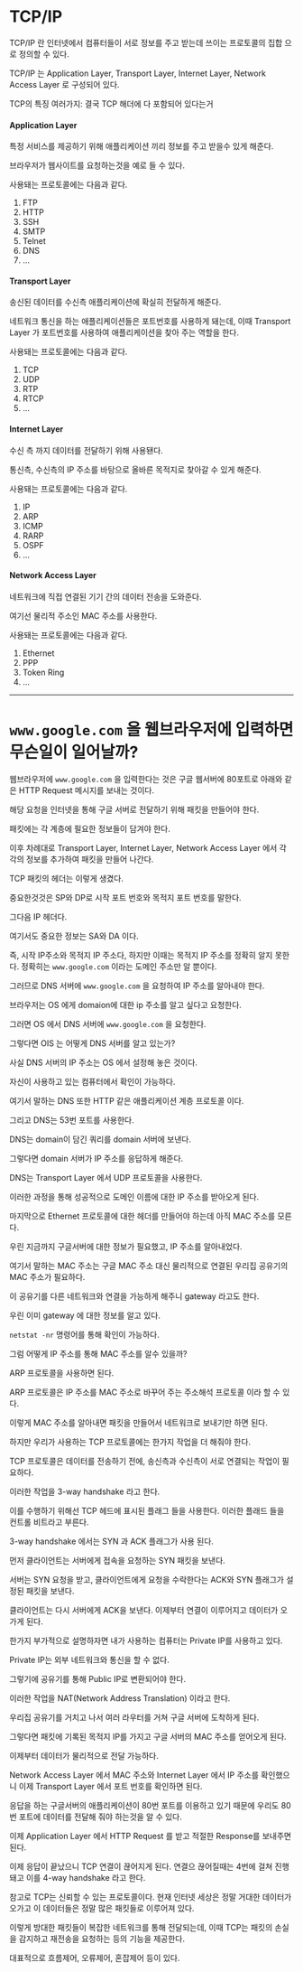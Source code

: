 # TCP/IP
TCP/IP 란 인터넷에서 컴퓨터들이 서로 정보를 주고 받는데 쓰이는 프로토콜의 집합 으로 정의할 수 있다.

TCP/IP 는 Application Layer, Transport Layer, Internet Layer, Network Access Layer 로 구성되어 있다.

TCP의 특징 여러가지: 결국 TCP 해더에 다 포함되어 있다는거



#### Application Layer
특정 서비스를 제공하기 위해 애플리케이션 끼리 정보를 주고 받을수 있게 해준다.

브라우저가 웹사이트를 요청하는것을 예로 들 수 있다.

사용돼는 프로토콜에는 다음과 같다.
1. FTP
2. HTTP
3. SSH
4. SMTP
5. Telnet
6. DNS
7. ...

#### Transport Layer
송신된 데이터를 수신측 애플리케이션에 확실히 전달하게 해준다.

네트워크 통신을 하는 애플리케이션들은 포트번호를 사용하게 돼는데, 이때 Transport Layer 가 포트번호를 사용하여 애플리케이션을 찾아 주는 역할을 한다.

사용돼는 프로토콜에는 다음과 같다.
1. TCP
2. UDP
3. RTP
4. RTCP
5. ...

#### Internet Layer
수신 측 까지 데이터를 전달하기 위해 사용됀다.

통신측, 수신측의 IP 주소를 바탕으로 올바른 목적지로 찾아갈 수 있게 해준다.

사용돼는 프로토콜에는 다음과 같다.
1. IP
2. ARP
3. ICMP
4. RARP
5. OSPF
6. ...

#### Network Access Layer
네트워크에 직접 연결된 기기 간의 데이터 전송을 도와준다.

여기선 물리적 주소인 MAC 주소를 사용한다.

사용돼는 프로토콜에는 다음과 같다.
1. Ethernet
2. PPP
3. Token Ring
4. ...

***

# `www.google.com` 을 웹브라우저에 입력하면 무슨일이 일어날까?
웹브라우저에 `www.google.com` 을 입력한다는 것은 구글 웹서버에 80포트로 아래와 같은 HTTP Request 메시지를 보내는 것이다.

해당 요청을 인터넷을 통해 구글 서버로 전달하기 위해 패킷을 만들어야 한다.

패킷에는 각 계층에 필요한 정보들이 담겨야 한다.

이후 차례대로 Transport Layer, Internet Layer, Network Access Layer 에서 각각의 정보를 추가하여 패킷을 만들어 나간다.

TCP 패킷의 헤더는 이렇게 생겼다.

중요한것것은 SP와 DP로 시작 포트 번호와 목적지 포트 번호를 말한다.

그다음 IP 헤더다.

여기서도 중요한 정보는 SA와 DA 이다.

즉, 시작 IP주소와 목적지 IP 주소다, 하지만 이때는 목적지 IP 주소를 정확히 알지 못한다. 정확히는 `www.google.com` 이라는 도메인 주소만 알 뿐이다.

그러므로 DNS 서버에 `www.google.com` 을 요청하여 IP 주소를 알아내야 한다.

브라우저는 OS 에게 domaion에 대한 ip 주소를 알고 싶다고 요청한다.

그러면 OS 에서 DNS 서버에 `www.google.com` 을 요청한다.

그렇다면 OIS 는 어떻게 DNS 서버를 알고 있는가?

사실 DNS 서버의 IP 주소는 OS 에서 설정해 놓은 것이다.

자신이 사용하고 있는 컴퓨터에서 확인이 가능하다.

여기서 말하는 DNS 또한 HTTP 같은 애플리케이션 계층 프로토콜 이다.

그리고 DNS는 53번 포트를 사용한다.

DNS는 domain이 담긴 쿼리를 domain 서버에 보낸다.

그렇다면 domain 서버가 IP 주소를 응답하게 해준다.

DNS는 Transport Layer 에서 UDP 프로토콜을 사용한다.

이러한 과정을 통해 성공적으로 도메인 이름에 대한 IP 주소를 받아오게 된다.

마지막으로 Ethernet 프로토콜에 대한 헤더를 만들어야 하는데 아직 MAC 주소를 모른다.

우린 지금까지 구글서버에 대한 정보가 필요했고, IP 주소를 알아내었다.

여기서 말하는 MAC 주소는 구글 MAC 주소 대신 물리적으로 연결된 우리집 공유기의 MAC 주소가 필요하다.

이 공유기를 다른 네트워크와 연결을 가능하게 해주니 gateway 라고도 한다.

우린 이미 gateway 에 대한 정보를 알고 있다.

`netstat -nr` 명령어를 통해 확인이 가능하다.

그럼 어떻게 IP 주소를 통해 MAC 주소를 알수 있을까?

ARP 프로토콜을 사용하면 된다.

ARP 프로토콜은 IP 주소를 MAC 주소로 바꾸어 주는 주소해석 프로토콜 이라 할 수 있다.

이렇게 MAC 주소를 알아내면 패킷을 만들어서 네트워크로 보내기만 하면 된다.

하지만 우리가 사용하는 TCP 프로토콜에는 한가지 작업을 더 해줘야 한다.

TCP 프로토콜은 데이터를 전송하기 전에, 송신측과 수신측이 서로 연결되는 작업이 필요하다.

이러한 작업을 3-way handshake 라고 한다.

이를 수행하기 위해선 TCP 헤드에 표시된 플래그 들을 사용한다. 이러한 플래드 들을 컨트롤 비트라고 부른다.

3-way handshake 에서는 SYN 과 ACK 플래그가 사용 된다.

먼저 클라이언트는 서버에게 접속을 요청하는 SYN 패킷을 보낸다.

서버는 SYN 요청을 받고, 클라이언트에게 요청을 수락한다는 ACK와 SYN 플래그가 설정된 패킷을 보낸다.

클라이언트는 다시 서버에게 ACK을 보낸다. 이제부터 연결이 이루어지고 데이터가 오가게 된다.

한가지 부가적으로 설명하자면 내가 사용하는 컴퓨터는 Private IP를 사용하고 있다.

Private IP는 외부 네트워크와 통신을 할 수 없다.

그렇기에 공유기를 통해 Public IP로 변환되어야 한다.

이러한 작업을 NAT(Network Address Translation) 이라고 한다.

우리집 공유기를 거치고 나서 여러 라우터를 거쳐 구글 서버에 도착하게 된다.

그렇다면 패킷에 기록된 목적지 IP를 가지고 구글 서버의 MAC 주소를 얻어오게 된다.

이제부터 데이터가 물리적으로 전달 가능하다.

Network Access Layer 에서 MAC 주소와 Internet Layer 에서 IP 주소를 확인했으니 이제 Transport Layer 에서 포트 번호를 확인하면 된다.

응답을 하는 구글서버의 애플리케이션이 80번 포트를 이용하고 있기 때문에 우리도 80번 포트에 데이터를 전달해 줘야 하는것을 알 수 있다.

이제 Application Layer 에서 HTTP Request 를 받고 적절한 Response를 보내주면 된다.

이제 응답이 끝났으니 TCP 연결이 끊어지게 된다. 연결으 끊어질때는 4번에 걸쳐 진행돼고 이를 4-way handshake 라고 한다.

참고로 TCP는 신뢰할 수 있는 프로토콜이다. 현재 인터넷 세상은 정말 거대한 데이터가 오가고 이 데이터들은 정말 많은 패킷들로 이루어져 있다.

이렇게 방대한 패킷들이 복잡한 네트워크를 통해 전달되는데, 이때 TCP는 패킷의 손실을 감지하고 재전송을 요청하는 등의 기능을 제공한다.

대표적으로 흐름제어, 오류제어, 혼잡제어 등이 있다.




